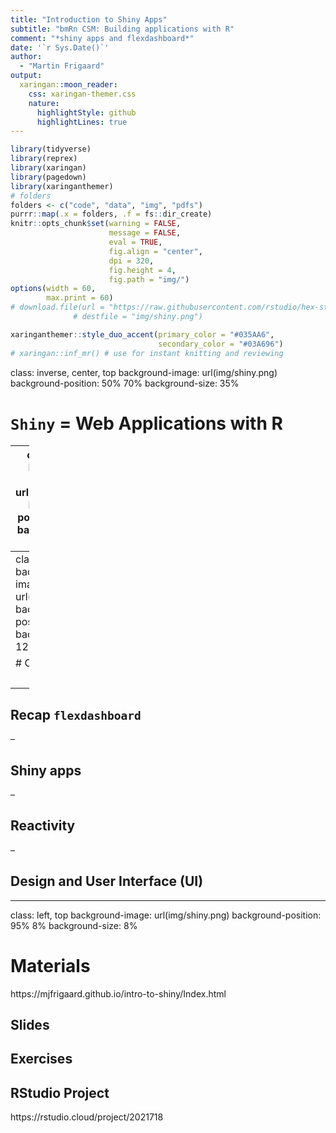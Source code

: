 ```yaml
---
title: "Introduction to Shiny Apps"
subtitle: "bmRn CSM: Building applications with R"
comment: "*shiny apps and flexdashboard*"
date: '`r Sys.Date()`'
author:
  - "Martin Frigaard"
output:
  xaringan::moon_reader:
    css: xaringan-themer.css
    nature:
      highlightStyle: github
      highlightLines: true
---
```


```r
library(tidyverse)
library(reprex)
library(xaringan)
library(pagedown)
library(xaringanthemer)
# folders
folders <- c("code", "data", "img", "pdfs")
purrr::map(.x = folders, .f = fs::dir_create)
knitr::opts_chunk$set(warning = FALSE,
                      message = FALSE,
                      eval = TRUE,
                      fig.align = "center",
                      dpi = 320,
                      fig.height = 4,
                      fig.path = "img/")
options(width = 60,
        max.print = 60)
# download.file(url = "https://raw.githubusercontent.com/rstudio/hex-stickers/master/PNG/shiny.png", 
              # destfile = "img/shiny.png")
```

```r
xaringanthemer::style_duo_accent(primary_color = "#035AA6", 
                                 secondary_color = "#03A696")
# xaringan::inf_mr() # use for instant knitting and reviewing
```

class: inverse, center, top
background-image: url(img/shiny.png)
background-position: 50% 70%
background-size: 35%

# `Shiny` = Web Applications with R

---
class: left, top
background-image: url(img/shiny.png)
background-position: 95% 8%
background-size: 8%

# Load the packages

<br><br><br>

```r
install.packages(c("tidyverse", "inspectdf",
                   "shiny", "flexdashboard",
                   "reactable"))
library(tidyverse)
library(shiny)
library(inspectdf)
library(flexdashboard)
library(reactable)
```


---
class: left, top
background-image: url(img/shiny.png)
background-position: 95% 8%
background-size: 12%

# Outline

<br>

--

## Recap `flexdashboard`

--

## Shiny apps

--

## **Reactivity**

--

## **Design and User Interface (UI)**


---
class: left, top
background-image: url(img/shiny.png)
background-position: 95% 8%
background-size: 8%

# Materials

https://mjfrigaard.github.io/intro-to-shiny/Index.html

## Slides

## Exercises

## RStudio Project

https://rstudio.cloud/project/2021718
